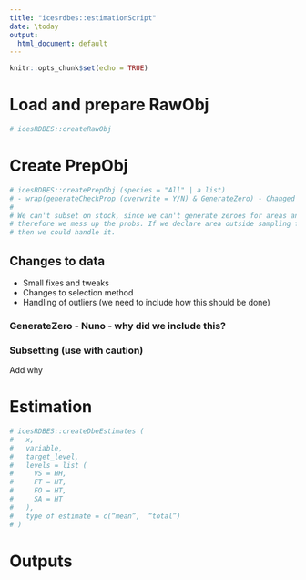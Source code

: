 ```yaml
---
title: "icesrdbes::estimationScript"
date: \today
output:
  html_document: default
---
```


```r

knitr::opts_chunk$set(echo = TRUE)

```


# Load and prepare RawObj
```r

# icesRDBES::createRawObj


```


# Create PrepObj

```r

# icesRDBES::createPrepObj (species = "All" | a list) 
# - wrap(generateCheckProp (overwrite = Y/N) & GenerateZero) - Changed from addCheckProp to generateCheckProp
# 
# We can't subset on stock, since we can't generate zeroes for areas and 
# therefore we mess up the probs. If we declare area outside sampling frames, 
# then we could handle it.

```


## Changes to data

- Small fixes and tweaks
- Changes to selection method
- Handling of outliers (we need to include how this should be done)

### GenerateZero - Nuno - why did we include this?

### Subsetting (use with caution)
 Add why

# Estimation

```r

# icesRDBES::createDbeEstimates (
#   x,
#   variable,
#   target_level,
#   levels = list (
#     VS = HH,
#     FT = HT,
#     FO = HT,
#     SA = HT
#   ),
#   type of estimate = c(“mean”,  “total”)
# )

```


# Outputs

```r



```

